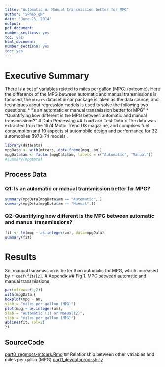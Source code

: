```yaml
---
title: "Automatic or Manual transmission better for MPG"
author: "SwhGo_oN"
date: "June 26, 2014"
output:
pdf_document:
number_sections: yes
toc: yes
html_document:
number_sections: yes
toc: yes
---
```

# Executive Summary
There is a set of variables related to miles per gallon (MPG) (outcome).
Here the difference of the MPG between automatic and manual transmissions is focused,
the `mtcars` dataset in car package is taken as the data source,
and techniques about regression models is used to solve the following two questions:
* “Is an automatic or manual transmission better for MPG”
* “Quantifying how different is the MPG between automatic and manual transmissions?”
# Data Processing
## Load and Test Data
> The data was extracted from the 1974 Motor Trend US magazine, and comprises fuel consumption and 10 aspects of automobile design and performance for 32 automobiles (1973–74 models).
```r
library(datasets)
mpgData <- with(mtcars, data.frame(mpg, am))
mpgData$am <- factor(mpgData$am, labels = c("Automatic", "Manual"))
#summary(mpgData)
```
## Process Data
### Q1: Is an automatic or manual transmission better for MPG?
```r
summary(mpgData[mpgData$am == "Automatic",])
summary(mpgData[mpgData$am == "Manual",])
```
### Q2: Quantifying how different is the MPG between automatic and manual transmissions?
```r
fit <- lm(mpg ~ as.integer(am), data=mpgData)
summary(fit)
```
# Results
So, manual transmission is better than automatic for MPG, which increased by `r coef(fit)[2]`.
# Appendix
## Fig 1. MPG between automatic and manual transmissions
```r
par(mfrow=c(1,2))
with(mpgData,{
boxplot(mpg ~ am,
ylab = "miles per gallon (MPG)")
plot(mpg ~ as.integer(am),
xlab = "Automatic (1) or Manual(2)",
ylab = "miles per gallon (MPG)")
abline(fit, col=2)
})
```
## SourceCode
[part0_regmods-mtcars.Rmd](https://github.com/swhgoon/devdataprod-cp/blob/master/part0_regmods-mtcars/part0_regmods-mtcars.Rmd)
## Relationship between other variables and miles per gallon (MPG)
[part1_devdataprod-shiny](https://swhgoon.shinyapps.io/part1_devdataprod-shiny/)
